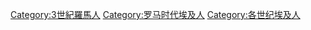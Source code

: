 [[Category:3世紀羅馬人|Category:3世紀羅馬人]]
[[Category:罗马时代埃及人|Category:罗马时代埃及人]]
[[Category:各世纪埃及人|Category:各世纪埃及人]]